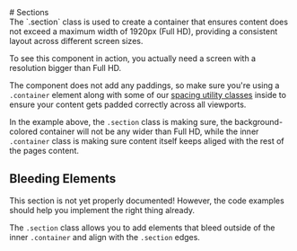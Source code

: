 
<Meta of={SectionStories} />

<div className="docs-title">
  # Sections

  <nav>
    <link-design of={JSON.stringify(SectionStories)}></link-design>
  </nav>
</div>

<div className="lead">
The `.section` class is used to create a container that ensures content does not exceed a maximum width of 1920px (Full HD), providing a consistent layout across different screen sizes.
</div>

<p className="banner banner-info">To see this component in action, you actually need a screen with a resolution bigger than Full HD.</p>

The component does not add any paddings, so make sure you're using a `.container` element along with some of our [spacing utility classes](/?path=/docs/facaacfd-18f1-49b4-80f1-a96680730fa0--docs) inside to ensure your content gets padded correctly across all viewports.

<Canvas sourceState="shown" of={SectionStories.Default}/>

In the example above, the `.section` class is making sure, the background-colored container will not be any wider than Full HD, while the inner `.container` class is making sure content itself keeps aliged with the rest of the pages content.

## Bleeding Elements

<div className="banner banner-warning">This section is not yet properly documented! However, the code examples should help you implement the right thing already.</div>

The `.section` class allows you to add elements that bleed outside of the inner `.container` and align with the `.section` edges.

<Canvas sourceState="shown" of={SectionStories.Bleed}/>
